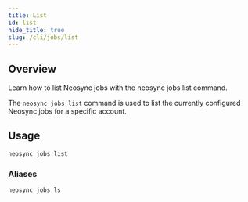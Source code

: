 ```yaml
---
title: List
id: list
hide_title: true
slug: /cli/jobs/list
---
```



<DocPageHeader title="neosync jobs list" />

## Overview

Learn how to list Neosync jobs with the neosync jobs list command.

The `neosync jobs list` command is used to list the currently configured Neosync jobs for a specific account.

## Usage

```bash
neosync jobs list
```

### Aliases

```bash
neosync jobs ls
```
